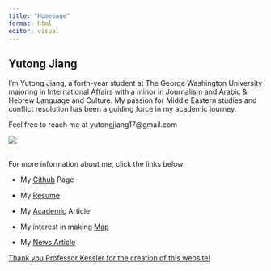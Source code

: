 ```yaml
---
title: "Homepage"
format: html
editor: visual
---
```


## Yutong Jiang

I'm Yutong Jiang, a forth-year student at The George Washington University majoring in International Affairs with a minor in Journalism and Arabic & Hebrew Language and Culture. My passion for Middle Eastern studies and conflict resolution has been a guiding force in my academic journey.

Feel free to reach me at yutongjiang17\@gmail.com

![](https://3b7c5ee739dd433787dcc4c8d8ed549d.app.posit.cloud/file_show?path=%2Fcloud%2Fproject%2Funnamed+(1).jpg)

\
For more information about me, click the links below:

-   My [Github](https://github.com/amyutone){.uri} Page

-   My [Resume](https://github.com/amyutone/mywebsite12-5/blob/main/Resume%20%20-%20Yutong%20Jiang%20.pdf)

-   My [Academic](https://amyutone.github.io/mywebsite12-5/academic.html) Article

-   My interest in making [Map](https://amyutone.github.io/mywebsite12-5/map.html)

-   My [News Article](https://amyutone.github.io/mywebsite12-5/academic.html)

[Thank you Professor Kessler for the creation of this website!](https://github.com/amyutone/mywebsite12-5/blob/main/Thank%20You%20Letter.pdf)\
